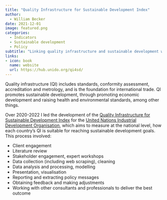 ```yaml
---
title: "Quality Infrastructure for Sustainable Development Index"
author:
  - William Becker
date: 2021-12-01
image: featured.png
categories:
  - Indicators
  - Sustainable development
  - Policy
subtitle: "Linking quality infrastructure and sustainable development with a data-driven analysis."
links:
- icon: book
  name: website
  url: https://hub.unido.org/qi4sd/
---
```


Quality infrastructure (QI) includes standards, conformity assessment, accreditation and metrology, and is the foundation for international trade. QI promotes sustainable development, through promoting economic development and raising health and environmental standards, among other things.

Over 2020-2022 I led the development of the [Quality Infrastructure for Sustainable Development Index](https://hub.unido.org/qi4sd/) for the [United Nations Industrial Development Organisation](https://www.unido.org/), which aims to measure at the national level, how each country's QI is suitable for reaching sustainable development goals. This process involved:

* Client engagement
* Literature review
* Stakeholder engagement, expert workshops
* Data collection (including web scraping), cleaning
* Data analysis and processing, modelling
* Presentation, visualisation
* Reporting and extracting policy messages
* Obtaining feedback and making adjustments
* Working with other consultants and professionals to deliver the best outcome

